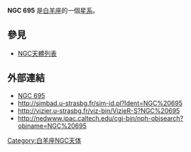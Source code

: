 {{NGCInfoBox|NGCID=NGC 695|發現者=弗里德里希·威廉·赫歇爾|發現日期=1786年11月13日|其他編號=UGC 1315,ZWG 482.26,5ZW 123
|曆元=J2000.0|赤經=1時51分14.2秒
|赤緯=22°34'58"|星座=白羊座|星體=星系|星等=12.9|表面亮度=12.2|藍等=13.9}}

'''NGC 695''' 是[[白羊座|白羊座]]的一個[[星系|星系]]。

== 參見 ==
* [[NGC天體列表|NGC天體列表]]

== 外部連結 ==
* [https://web.archive.org/web/20051127235438/http://www.seds.org/~spider/ngc/ngc.cgi?695 NGC 695]
* http://simbad.u-strasbg.fr/sim-id.pl?Ident=NGC%20695
* http://vizier.u-strasbg.fr/viz-bin/VizieR-S?NGC%20695{{Wayback|url=http://vizier.u-strasbg.fr/viz-bin/VizieR-S?NGC%20695 |date=20160303220111 }}
* http://nedwww.ipac.caltech.edu/cgi-bin/nph-objsearch?objname=NGC%20695{{Wayback|url=http://nedwww.ipac.caltech.edu/cgi-bin/nph-objsearch?objname=NGC%20695 |date=20191018193014 }}

{{Catalogs|NGC=695}}

[[Category:白羊座NGC天体|Category:白羊座NGC天体]]